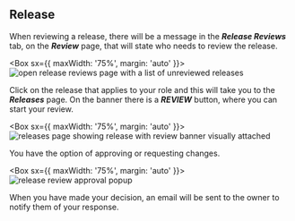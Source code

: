 
## **Release**

When reviewing a release, there will be a message in the **_Release Reviews_** tab, on the **_Review_** page, that will
state who needs to review the release.

<Box sx={{ maxWidth: '75%', margin: 'auto' }}>
  <Image alt='open release reviews page with a list of unreviewed releases' src={bailoReviewPage} />
</Box>

Click on the release that applies to your role and this will take you to the **_Releases_** page. On the banner there is
a **_REVIEW_** button, where you can start your review.

<Box sx={{ maxWidth: '75%', margin: 'auto' }}>
  <Image alt='releases page showing release with review banner visually attached' src={bailoReview} />
</Box>

You have the option of approving or requesting changes.

<Box sx={{ maxWidth: '75%', margin: 'auto' }}>
  <Image alt='release review approval popup' src={bailoReviewForm} />
</Box>

When you have made your decision, an email will be sent to the owner to notify them of your response.

